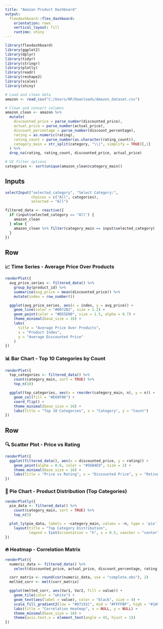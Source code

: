 ---
title: "Amazon Product Dashboard"
output: 
  flexdashboard::flex_dashboard:
    orientation: rows
    vertical_layout: fill
    runtime: shiny
---

```{r setup, include=FALSE}
library(flexdashboard)
library(ggplot2)
library(dplyr)
library(tidyr)
library(stringr)
library(plotly)
library(readr)
library(reshape2)
library(scales)
library(shiny)
```

```{r load-data}
# Load and clean data
amazon <- read_csv("C:/Users/HP/Downloads/Amazon_dataset.csv")

# Clean and convert columns
amazon_clean <- amazon %>%
  mutate(
    discounted_price = parse_number(discounted_price),
    actual_price = parse_number(actual_price),
    discount_percentage = parse_number(discount_percentage),
    rating = as.numeric(rating),
    rating_count = parse_number(as.character(rating_count)),
    category_main = str_split(category, "\\|", simplify = TRUE)[,1]
  ) %>%
  drop_na(rating, rating_count, discounted_price, actual_price)

# UI filter options
categories <- sort(unique(amazon_clean$category_main))
```

Inputs {.sidebar}
-----------------------------------------------------------------------

```{r}
selectInput("selected_category", "Select Category:", 
            choices = c("All", categories), 
            selected = "All")
```

```{r}
filtered_data <- reactive({
  if (input$selected_category == "All") {
    amazon_clean
  } else {
    amazon_clean %>% filter(category_main == input$selected_category)
  }
})
```

Row
-------------------------------------

### 📈 Time Series - Average Price Over Products

```{r, "data-height"="600", "data-width"="1000"}
renderPlot({
  avg_price_series <- filtered_data() %>%
    group_by(product_id) %>%
    summarise(avg_price = mean(discounted_price)) %>%
    mutate(index = row_number())

  ggplot(avg_price_series, aes(x = index, y = avg_price)) +
    geom_line(color = "#0072B2", size = 1.2) +
    geom_point(color = "#D55E00", size = 1.5, alpha = 0.7) +
    theme_minimal(base_size = 16) +
    labs(
      title = "Average Price Over Products",
      x = "Product Index",
      y = "Average Discounted Price"
    )
})
```

### 📊 Bar Chart - Top 10 Categories by Count

```{r, "data-height"="600", "data-width"="1000"}
renderPlot({
  top_categories <- filtered_data() %>%
    count(category_main, sort = TRUE) %>%
    top_n(10)

  ggplot(top_categories, aes(x = reorder(category_main, n), y = n)) +
    geom_col(fill = "#E69F00") +
    coord_flip() +
    theme_minimal(base_size = 16) +
    labs(title = "Top 10 Categories", x = "Category", y = "Count")
})
```

Row
-------------------------------------

### 🔍 Scatter Plot - Price vs Rating

```{r, "data-height"="600", "data-width"="1000"}
renderPlot({
  ggplot(filtered_data(), aes(x = discounted_price, y = rating)) +
    geom_point(alpha = 0.6, color = "#56B4E9", size = 2) +
    theme_minimal(base_size = 16) +
    labs(title = "Price vs Rating", x = "Discounted Price", y = "Rating")
})
```

### 🥇 Pie Chart - Product Distribution (Top Categories)

```{r, "data-height"="600", "data-width"="1000"}
renderPlotly({
  pie_data <- filtered_data() %>%
    count(category_main, sort = TRUE) %>%
    top_n(5)

  plot_ly(pie_data, labels = ~category_main, values = ~n, type = 'pie') %>%
    layout(title = "Top Category Distribution",
           legend = list(orientation = "h", x = 0.5, xanchor = "center"))
})
```

### 🔥 Heatmap - Correlation Matrix

```{r, "data-height"="650", "data-width"="1000"}
renderPlot({
  numeric_data <- filtered_data() %>%
    select(discounted_price, actual_price, discount_percentage, rating, rating_count)

  corr_matrix <- round(cor(numeric_data, use = "complete.obs"), 2)
  melted_corr <- melt(corr_matrix)

  ggplot(melted_corr, aes(Var1, Var2, fill = value)) +
    geom_tile(color = "white") +
    geom_text(aes(label = value), color = "black", size = 4) +
    scale_fill_gradient2(low = "#D7191C", mid = "#FFFFBF", high = "#1A9641", midpoint = 0.5) +
    labs(title = "Correlation Heatmap", x = NULL, y = NULL) +
    theme_minimal(base_size = 16) +
    theme(axis.text.x = element_text(angle = 45, hjust = 1))
})
```
